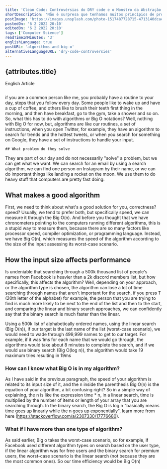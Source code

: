 ```yaml
---
title: 'Clean Code: Controvérsias do DRY code e o Monstro da Abstração errada'
shortDescription: 'Não é surpresa que tenhamos muitos princípios de programação que nos ajudam a criar aplicativos poderosos, mas devemos segui-los à risca?'
postImage: 'https://images.unsplash.com/photo-1517487728715-4713140dcac0?ixlib=rb-1.2.1&ixid=MnwxMjA3fDB8MHxwaG90by1wYWdlfHx8fGVufDB8fHx8&auto=format&fit=crop&w=2070&q=80'
postedOn: '6 2 2022 20:10'
editedOn: '6 2 2022 20:10'
tags: ['Computer Science']
readTimeInMinutes: '3'
englishLanguage: true
postURL: 'algorithms-and-big-o'
alternativeLanguageURL: 'dry-code-controversies'
---
```



## {attributes.title}

<Link to={`/blog/${attributes.alternativeLanguageURL}`}>
  <div>English Article</div>
</Link>

<img
  src={attributes.postImage}
  alt=''
  title='Imagem de David Jorre pelo Unsplash'
  className='MainImage'
/>

if you are a common person like me, you probably have a routine to your day, steps that you follow every day. Some people like to wake up and 
have a cup of coffee, and others like to brush their teeth first thing in the morning, and then have breakfast, go to the gym, take a shower 
and so on. So, what this has to do with algorithms or Big O notations? Well, nothing with Big O for now, but, algorithms are like our routines,
a set of instructions, when you open Twitter, for example, they have an algorithm to search for trends and the hottest tweets, or when you search 
for something on Google, they have a set of instructions to handle your input.
    
    ## What problem do they solve
    
  They are part of our day and do not necessarily "solve" a problem, but we can get what we want. We can search for an email by using a search algorithm,
we can find one person on Instagram by their name, or we can do important things like landing a rocket on the moon. We use them to do heavy stuff that
computers are pretty fast doing.

   ## What makes a good algorithm
 
 First, we need to think about what's a good solution for you, correctness? speed? Usually, we tend to prefer both, but specifically speed, we can measure it
through the Big O(n). And before you thought that we have chronometers pointing to the computers running different algorithms, this is a stupid way to measure
them, because there are so many factors like processor speed, compiler optimization, or programming language. Instead, we have Big O(n), which measures the
speed of the algorithm according to the size of the input <Highlight>assessing its worst-case scenario</Highlight>.

## How the input size affects performance

  Is undeniable that searching through a 500k thousand list of people's names from Facebook is heavier than a 2k discord members list, but how 
specifically, this affects the algorithm? Well, depending on your approach, or the algorithm type is chosen, the algorithm can lose a lot of time searching through
names that aren't important for the search, if you press T (20th letter of the alphabet) for example, the person that you are trying to find is much more likely 
to be next to the end of the list and then to the start, and comparing the linear and binary search approaches, we can confidently say that the binary search is much
faster than the linear.

  Using a 500k list of alphabetically ordered names, using the linear search (Big O(n)), if our target is the last name of the list (worst-case scenario), we would need
to wade through 499,999 names to get to our target. For example, if it was 1ms for each name that we would go through, the algorithms would take about 8
minutes to complete the search, and if we would use binary search (Big O(log n)), the algorithm would take 19 maximum tries resulting in 19ms

### How can I know what Big O is in my algorithm?

  As I have said in the previous paragraph, the speed of your algorithm is related to its input size of it, and the n inside the parenthesis Big O(n) is the
equation of your algorithm, a bit confusing right? So in a simple way of explaining, the n is like the expression <CodeFragment>time * n</CodeFragment>,
in a linear search, time is multiplied by the number of items or length of your array that you are searching through. In the binary search, the Big O is
<CodeFragment>log n</CodeFragment> "basically means time goes up linearly while the n goes up exponentially", learn more from here 
(https://stackoverflow.com/a/2307330/17776680).

### What if I have more than one type of algorithm?

  As said earlier, Big o takes the worst-case scenario, so for example, if Facebook used different algorithm types on search based on the user type,
if the linear algorithm was for free users and the binary search for premium users, the worst-case scenario is the linear search (not because they are the
most common ones). So our time efficiency would be Big O(n)
